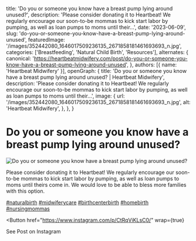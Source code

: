   title: 'Do you or someone you know have a breast pump lying around unused?',
  description: 'Please consider donating it to Heartbeat! We regularly encourage our soon-to-be mommas to kick start labor by pumping, as well as loan pumps to moms until their...',
  date: '2023-06-09',
  slug: 'do-you-or-someone-you-know-have-a-breast-pump-lying-around-unused',
  featuredImage: '/images/352442080_1646017509236135_2671858181461693693_n.jpg',
  categories: ['Breastfeeding', 'Natural Child Birth', 'Resources'],
  alternates: {
    canonical: 'https://heartbeatmidwifery.com/post/do-you-or-someone-you-know-have-a-breast-pump-lying-around-unused',
  },
  authors: [{ name: 'Heartbeat Midwifery' }],
  openGraph: {
    title: 'Do you or someone you know have a breast pump lying around unused? | Heartbeat Midwifery',
    description: 'Please consider donating it to Heartbeat! We regularly encourage our soon-to-be mommas to kick start labor by pumping, as well as loan pumps to moms until their...',
    image: {
      url: '/images/352442080_1646017509236135_2671858181461693693_n.jpg',
      alt: 'Heartbeat Midwifery',
    },
  },
}


# Do you or someone you know have a breast pump lying around unused?

<Image
  src="/images/352442080_1646017509236135_2671858181461693693_n.jpg"
  size="large"
  wrap={true}
  alt="Do you or someone you know have a breast pump lying around unused?"
/>

Please consider donating it to Heartbeat! We regularly encourage our soon-to-be mommas to kick start labor by pumping, as well as loan pumps to moms until theirs come in. We would love to be able to bless more families with this option.

[#naturalbirth](https://www.instagram.com/explore/tags/naturalbirth/) [#midwiferycare](https://www.instagram.com/explore/tags/midwiferycare/) [#birthcenterbirth](https://www.instagram.com/explore/tags/birthcenterbirth/) [#homebirth](https://www.instagram.com/explore/tags/homebirth/) [#nursingmommas](https://www.instagram.com/explore/tags/nursingmommas/)

<Button
  href="https://www.instagram.com/p/CtRqViKLsC0/"
  wrap={true}
>
  See Post on Instagram
</Button>
